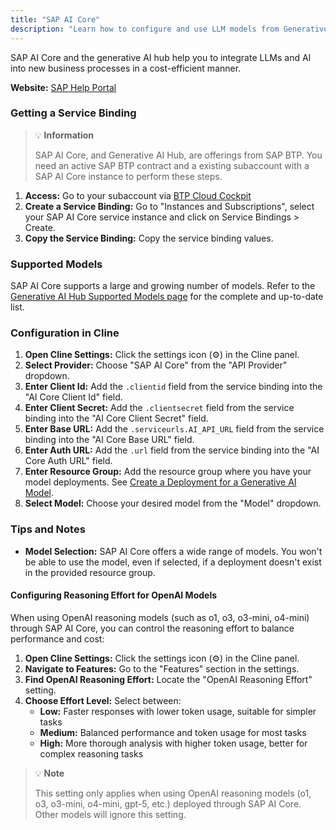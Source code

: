```yaml
---
title: "SAP AI Core"
description: "Learn how to configure and use LLM models from Generative AI Hub in SAP AI Core with Cline."
---
```


SAP AI Core and the generative AI hub help you to integrate LLMs and AI into new business processes in a cost-efficient manner.

**Website:** [SAP Help Portal](https://help.sap.com/docs/sap-ai-core/sap-ai-core-service-guide/what-is-sap-ai-core)

### Getting a Service Binding

> 💡 **Information**
>
> SAP AI Core, and Generative AI Hub, are offerings from SAP BTP.
> You need an active SAP BTP contract and a existing subaccount with a SAP AI Core instance to perform these steps.

1. **Access:** Go to your subaccount via [BTP Cloud Cockpit](cockpit.btp.cloud.sap/cockpit)
2. **Create a Service Binding:** Go to "Instances and Subscriptions", select your SAP AI Core service instance and click on Service Bindings > Create.
3. **Copy the Service Binding:** Copy the service binding values.

### Supported Models

SAP AI Core supports a large and growing number of models.
Refer to the [Generative AI Hub Supported Models page](https://me.sap.com/notes/3437766) for the complete and up-to-date list.

### Configuration in Cline

1.  **Open Cline Settings:** Click the settings icon (⚙️) in the Cline panel.
2.  **Select Provider:** Choose "SAP AI Core" from the "API Provider" dropdown.
3.  **Enter Client Id:** Add the `.clientid` field from the service binding into the "AI Core Client Id" field.
4.  **Enter Client Secret:** Add the `.clientsecret` field from the service binding into the "AI Core Client Secret" field.
5.  **Enter Base URL:** Add the `.serviceurls.AI_API_URL` field from the service binding into the "AI Core Base URL" field.
6.  **Enter Auth URL:** Add the `.url` field from the service binding into the "AI Core Auth URL" field.
7.  **Enter Resource Group:** Add the resource group where you have your model deployments. See [Create a Deployment for a Generative AI Model](https://help.sap.com/docs/sap-ai-core/sap-ai-core-service-guide/create-deployment-for-generative-ai-model-in-sap-ai-core).
8.  **Select Model:** Choose your desired model from the "Model" dropdown.

### Tips and Notes

-   **Model Selection:** SAP AI Core offers a wide range of models. You won't be able to use the model, even if selected, if a deployment doesn't exist in the provided resource group.

#### Configuring Reasoning Effort for OpenAI Models

When using OpenAI reasoning models (such as o1, o3, o3-mini, o4-mini) through SAP AI Core, you can control the reasoning effort to balance performance and cost:

1. **Open Cline Settings:** Click the settings icon (⚙️) in the Cline panel.
2. **Navigate to Features:** Go to the "Features" section in the settings.
3. **Find OpenAI Reasoning Effort:** Locate the "OpenAI Reasoning Effort" setting.
4. **Choose Effort Level:** Select between:
   - **Low:** Faster responses with lower token usage, suitable for simpler tasks
   - **Medium:** Balanced performance and token usage for most tasks
   - **High:** More thorough analysis with higher token usage, better for complex reasoning tasks

> 💡 **Note**
>
> This setting only applies when using OpenAI reasoning models (o1, o3, o3-mini, o4-mini, gpt-5, etc.) deployed through SAP AI Core. Other models will ignore this setting.
